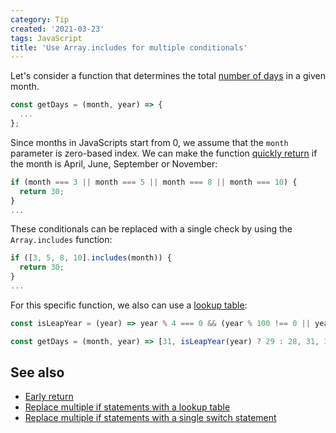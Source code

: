 ```yaml
---
category: Tip
created: '2021-03-23'
tags: JavaScript
title: 'Use Array.includes for multiple conditionals'
---
```


Let's consider a function that determines the total [number of days](https://phuoc.ng/collection/1-loc/get-the-number-of-days-in-given-month/) in a given month.

```js
const getDays = (month, year) => {
  ...
};
```

Since months in JavaScripts start from 0, we assume that the `month` parameter is zero-based index. We can make the function [quickly return](https://phuoc.ng/collection/tips/early-return/) if the month is April, June, September or November:

```js
if (month === 3 || month === 5 || month === 8 || month === 10) {
  return 30;
}
...
```

These conditionals can be replaced with a single check by using the `Array.includes` function:

```js
if ([3, 5, 8, 10].includes(month)) {
  return 30;
}
...
```

For this specific function, we also can use a [lookup table](https://phuoc.ng/collection/tips/replace-multiple-if-statements-with-a-lookup-table/):

```js
const isLeapYear = (year) => year % 4 === 0 && (year % 100 !== 0 || year % 400 === 0);

const getDays = (month, year) => [31, isLeapYear(year) ? 29 : 28, 31, 30, 31, 30, 31, 31, 30, 31, 30, 31][month];
```

## See also

-   [Early return](https://phuoc.ng/collection/tips/early-return/)
-   [Replace multiple if statements with a lookup table](https://phuoc.ng/collection/tips/replace-multiple-if-statements-with-a-lookup-table/)
-   [Replace multiple if statements with a single switch statement](https://phuoc.ng/collection/tips/replace-multiple-if-statements-with-a-single-switch-statement/)
